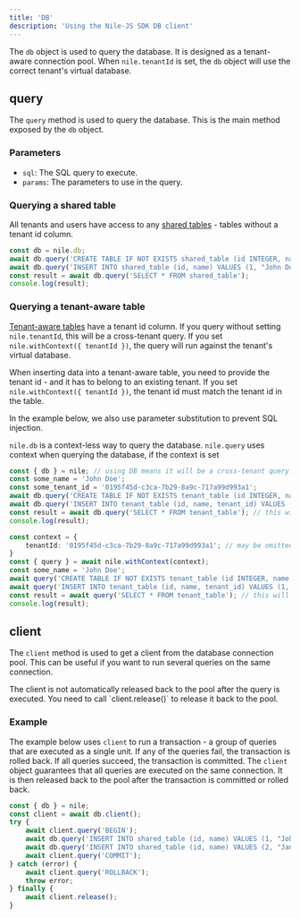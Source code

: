 ```yaml
---
title: 'DB'
description: 'Using the Nile-JS SDK DB client'
---
```


The `db` object is used to query the database. It is designed as a tenant-aware connection pool. 
When `nile.tenantId` is set, the `db` object will use the correct tenant's virtual database.


## query

The `query` method is used to query the database. This is the main method exposed by the `db` object.

### Parameters

- `sql`: The SQL query to execute.
- `params`: The parameters to use in the query.

### Querying a shared table

All tenants and users have access to any [shared tables](/tenant-virtualization/tenant-sharing) - tables without a tenant id column.

```ts
const db = nile.db;
await db.query('CREATE TABLE IF NOT EXISTS shared_table (id INTEGER, name TEXT)');
await db.query('INSERT INTO shared_table (id, name) VALUES (1, "John Doe")');
const result = await db.query('SELECT * FROM shared_table');
console.log(result);
```

### Querying a tenant-aware table

[Tenant-aware tables](/tenant-virtualization/tenant-isolation) have a tenant id column. 
If you query without setting `nile.tenantId`, this will be a cross-tenant query.
If you set `nile.withContext({ tenantId })`, the query will run against the tenant's virtual database.

When inserting data into a tenant-aware table, you need to provide the tenant id - and it has to belong to an existing tenant.
If you set `nile.withContext({ tenantId })`, the tenant id must match the tenant id in the table.

In the example below, we also use parameter substitution to prevent SQL injection.

<Note>`nile.db` is a context-less way to query the database. `nile.query` uses context when querying the database, if the context is set</Note>

<CodeGroup>

```ts cross-tenant query
const { db } = nile; // using DB means it will be a cross-tenant query.
const some_name = 'John Doe';
const some_tenant_id = '0195f45d-c3ca-7b29-8a9c-717a99d993a1';
await db.query('CREATE TABLE IF NOT EXISTS tenant_table (id INTEGER, name TEXT, tenant_id UUID)');
await db.query('INSERT INTO tenant_table (id, name, tenant_id) VALUES (1, $1, $2)', [some_name , some_tenant_id]);
const result = await db.query('SELECT * FROM tenant_table'); // this will return all rows from all tenants
console.log(result);
```

```ts tenant-aware query
const context = {
    tenantId: '0195f45d-c3ca-7b29-8a9c-717a99d993a1'; // may be omitted if already set 
}
const { query } = await nile.withContext(context);
const some_name = 'John Doe';
await query('CREATE TABLE IF NOT EXISTS tenant_table (id INTEGER, name TEXT, tenant_id UUID)');
await query('INSERT INTO tenant_table (id, name, tenant_id) VALUES (1, $1, $2)', [some_name , context.tenantId]);
const result = await query('SELECT * FROM tenant_table'); // this will only return rows where tenant_id matches the current tenant
console.log(result);
```
</CodeGroup>

## client

The `client` method is used to get a client from the database connection pool. This can be useful if you want to run several queries on the same connection.

<Warning>
The client is not automatically released back to the pool after the query is executed. You need to call `client.release()` to release it back to the pool.
</Warning>

### Example

The example below uses `client` to run a transaction - a group of queries that are executed as a single unit.
If any of the queries fail, the transaction is rolled back.
If all queries succeed, the transaction is committed.
The `client` object guarantees that all queries are executed on the same connection.
It is then released back to the pool after the transaction is committed or rolled back.

```ts
const { db } = nile;
const client = await db.client();
try {
    await client.query('BEGIN');
    await db.query('INSERT INTO shared_table (id, name) VALUES (1, "John Doe")');
    await db.query('INSERT INTO shared_table (id, name) VALUES (2, "Jane Doe")');
    await client.query('COMMIT');
} catch (error) {
    await client.query('ROLLBACK');
    throw error;
} finally {
    await client.release();
}
```
